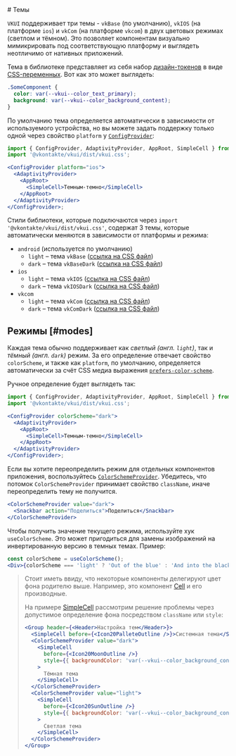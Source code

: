 <Overview>
# Темы

`VKUI` поддерживает три темы - `vkBase` (по умолчанию), `vkIOS` (на платформе `ios`) и `vkCom` (на платформе `vkcom`)
в двух цветовых режимах (светлом и тёмном).
Это позволяет компонентам визуально мимикрировать под соответствующую платформу и выглядеть неотличимо от нативных приложений.

</Overview>

Тема в библиотеке представляет из себя набор [дизайн-токенов](https://foundation.mozilla.org/en/docs/design/websites/design-tokens/)
в виде [CSS-переменных](https://developer.mozilla.org/en-US/docs/Web/CSS/--*).
Вот как это может выглядеть:

```css
.SomeComponent {
  color: var(--vkui--color_text_primary);
  background: var(--vkui--color_background_content);
}
```

По умолчанию тема определяется автоматически в зависимости от используемого устройства, но вы можете
задать поддержку только одной через свойство `platform` у [`ConfigProvider`](/docs/components/config-provider):

```jsx
import { ConfigProvider, AdaptivityProvider, AppRoot, SimpleCell } from '@vkontakte/vkui';
import '@vkontakte/vkui/dist/vkui.css';

<ConfigProvider platform="ios">
  <AdaptivityProvider>
    <AppRoot>
      <SimpleCell>Темным-темно</SimpleCell>
    </AppRoot>
  </AdaptivityProvider>
</ConfigProvider>;
```

Стили библиотеки, которые подключаются через `import '@vkontakte/vkui/dist/vkui.css'`,
содержат 3 темы, которые автоматически меняются в зависимости от платформы и режима:

- `android` (используется по умолчанию)
  - `light` – тема `vkBase` ([ссылка на CSS файл](https://unpkg.com/@vkontakte/vkui-tokens@4/themes/vkBase/cssVars/declarations/onlyVariablesLocal.css))
  - `dark` – тема `vkBaseDark` ([ссылка на CSS файл](https://unpkg.com/@vkontakte/vkui-tokens@4/themes/vkBaseDark/cssVars/declarations/onlyVariablesLocal.css))
- `ios`
  - `light` – тема `vkIOS` ([ссылка на CSS файл](https://unpkg.com/@vkontakte/vkui-tokens@4/themes/vkIOS/cssVars/declarations/onlyVariablesLocal.css))
  - `dark` – тема `vkIOSDark` ([ссылка на CSS файл](https://unpkg.com/@vkontakte/vkui-tokens@4/themes/vkIOSDark/cssVars/declarations/onlyVariablesLocal.css))
- `vkcom`
  - `light` – тема `vkCom` ([ссылка на CSS файл](https://unpkg.com/@vkontakte/vkui-tokens@4/themes/vkCom/cssVars/declarations/onlyVariablesLocal.css))
  - `dark` – тема `vkComDark` ([ссылка на CSS файл](https://unpkg.com/@vkontakte/vkui-tokens@4/themes/vkComDark/cssVars/declarations/onlyVariablesLocal.css))

## Режимы [#modes]

Каждая тема обычно поддерживает как <i>светлый (англ. `light`)</i>, так и <i>тёмный (англ. `dark`)</i> режим.
За его определение отвечает свойство `colorScheme`, и также как `platform`, по умолчанию, определяется
автоматически за счёт CSS медиа выражения [`prefers-color-scheme`](https://developer.mozilla.org/en-US/docs/Web/CSS/@media/prefers-color-scheme).

Ручное определение будет выглядеть так:

```jsx {4}
import { ConfigProvider, AdaptivityProvider, AppRoot, SimpleCell } from '@vkontakte/vkui';
import '@vkontakte/vkui/dist/vkui.css';

<ConfigProvider colorScheme="dark">
  <AdaptivityProvider>
    <AppRoot>
      <SimpleCell>Темным-темно</SimpleCell>
    </AppRoot>
  </AdaptivityProvider>
</ConfigProvider>;
```

Если вы хотите переопределить режим для отдельных компонентов приложения, воспользуйтесь
[`ColorSchemeProvider`](/docs/components/color-scheme-provider). Убедитесь, что потомок `ColorSchemeProvider`
принимает свойство `className`, иначе переопределить тему не получится.

```jsx
<ColorSchemeProvider value="dark">
  <Snackbar action="Поделиться">Поделиться</Snackbar>
</ColorSchemeProvider>
```

Чтобы получить значение текущего режима, используйте хук `useColorScheme`.
Это может пригодиться для замены изображений на инвертированную версию в темных темах. Пример:

```jsx
const colorScheme = useColorScheme();
<Div>{colorScheme === 'light' ? 'Out of the blue' : 'And into the black'}</Div>;
```

> Стоит иметь ввиду, что некоторые компоненты делегируют цвет фона родителю выше.
> Например, это компонент [Cell](#/Cell) и его производные.
>
> На примере [SimpleCell](#/SimpleCell) рассмотрим решение проблемы через допустимое определение
> фона посредством `className` или `style`:
>
> ```jsx
> <Group header={<Header>Настройка тем</Header>}>
>   <SimpleCell before={<Icon20PalleteOutline />}>Системная тема</SimpleCell>
>   <ColorSchemeProvider value="dark">
>     <SimpleCell
>       before={<Icon20MoonOutline />}
>       style={{ backgroundColor: 'var(--vkui--color_background_content)' }}
>     >
>       Тёмная тема
>     </SimpleCell>
>   </ColorSchemeProvider>
>   <ColorSchemeProvider value="light">
>     <SimpleCell
>       before={<Icon20SunOutline />}
>       style={{ backgroundColor: 'var(--vkui--color_background_content)' }}
>     >
>       Светлая тема
>     </SimpleCell>
>   </ColorSchemeProvider>
> </Group>
> ```
